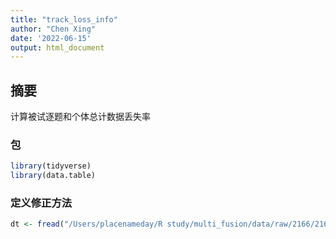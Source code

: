 ```yaml
---
title: "track_loss_info"
author: "Chen Xing"
date: '2022-06-15'
output: html_document
---
```


## 摘要
计算被试逐题和个体总计数据丢失率

### 包
```r
library(tidyverse)
library(data.table)
```


### 定义修正方法
```r
dt <- fread("/Users/placenameday/R study/multi_fusion/data/raw/2166/2166_CBF0906EA21040910460816762471.csv")


```